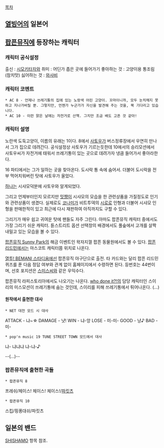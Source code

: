 [[목차]]
== [[열빙어]]의 일본어 ==

== [[팝픈뮤직]]에 등장하는 캐릭터 ==
=== 캐릭터 공식설정 ===
출신 : [[시모키타자와]]
취미 : 어딘가 좁은 곳에 들어가기
좋아하는 것 : 고양이용 통조림(참치맛)
싫어하는 것 : [[와사비]]

=== 캐릭터 코멘트 ===
 * AC 8 - 언제나 쓰레기통의 집에 있는 노랑색 어린 고양이. 꼬마이니까, 모두 눈치채지 못하고 지나가버릴 뿐. 그렇지만, 언젠가 누군가가 자신을 발견해 주는 것을, 쭉 기다리고 있습니다.
 * AC 10 - 이런 맑은 날에는 자전거로 산책. 그치만 조금 배도 고픈 것 같아!

=== 캐릭터 설명 ===
노란색 도둑고양이, 이름의 유래는 1이다. 8에서 [[사토우]]가 버스정류장에서 우연히 만나서 그가 집으로 데려간다. 공식설정상 사토우가 기르는듯한데 10에서의 승리모션에서 사토우씨가 자전거에 태워서 쓰레기통이 있는 곳으로 데려가자 냉큼 들어가서 좋아라한다.

16 파티에서는 그가 일하는 곳을 찾아온다. 도시락 통 속에 숨어서. 더불어 도시락을 전부 먹어치워버린 탓에 사토우가 울었다.

[[하나]]는 시샤모덕분에 사토우와 알게되었다.

그리고 언제부터인지 모르지만 [[밋쨩]]이 시샤모의 모습을 한 관련상품을 가질정도로 인기와 관련상품이 생겼다. 실제로도 [[코나미]]가 비트투덱의 [[시로로]] 인형과 더불어 시샤모 인형을 판매한적이 있고 최근에 다시 재판하여 아직까지도 구할 수 있다.

그리기가 매우 쉽고 귀여운 탓에 팬들도 자주 그린다. 아마도 팝픈뮤직 캐릭터 중에서도 가장 그리기 쉬운 캐릭터. 튠스트리트 옵션 선택창의 배경에서도 풀숲에서 고개를 살짝 내밀고 있는 모습을 볼 수 있다.

[[팝픈뮤직 Sunny Park]]의 해금 이벤트인 왁자지껄 팝픈 동물원에서도 볼 수 있다. [[팝픈 리드민]]에서는 마스코트 캐릭터쯤 위치로 나온다.

[[열투! BEMANI 스타디움]]에선 팝픈뮤직 야구단으로 출전. 타 카드와는 달리 팝픈 리드민 퀴즈를 푼 다음 정답 여부와 관계 없이 홈페이지에서 수령하면 된다. 등번호는 44번이며, 선호 포지션은 [[스미스씨]]와 같은 우익수다.

팝픈뮤직 라피스토리아에서도 나오기는 나온다. [[who done it?!]]의 담당 캐릭터인 스이리의 미스모션이 쓰레기통에 숨는 것인데, 스이리를 피해 쓰레기통에서 튀어나온다. (...) 

==== 원작에서 출현한 대사 ====

 * NET 대전 모드 시 대사

ATTACK - 냐~☆
DAMAGE - 냣!
WIN - 냐-앙
LOSE - 미-미-
GOOD - 냥♪
BAD - 미-

 * pop'n music 19 TUNE STREET TOWN 모드에서 대사

냐-
냐냐냐
냐-냐-♪

--(...)--

=== 팝픈뮤직에 출현한 곡들 ===
 * 팝픈뮤직 8
프레쉬/체이스! 체이스! 체이스!/[[파킷츠]]

 * 팝픈뮤직 10
스킵/핑퐁대쉬/파킷츠

== 일본의 밴드 ==
[[SHISHAMO]] 항목 참조.
